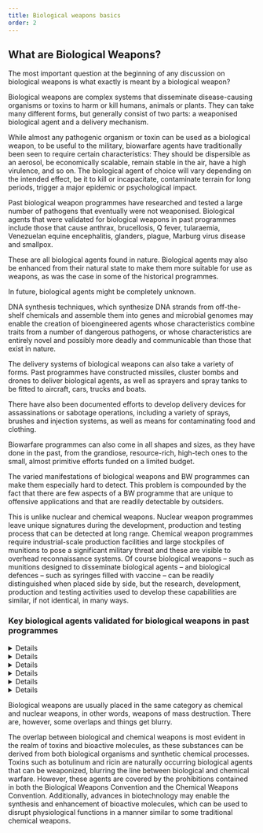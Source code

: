 ```yaml
---
title: Biological weapons basics
order: 2
---
```


## What are Biological Weapons?

The most important question at the beginning of any discussion on biological weapons is what exactly is meant by a biological weapon?
<LectureVideo smil="/lu03/LU03.01_final.smil" provider="video-stream">

  Biological weapons are complex systems that disseminate disease-causing organisms or toxins to harm or kill humans, animals or plants. They can take many different forms, but generally consist of two parts: a weaponised biological agent and a delivery mechanism.

  <Figure
    size="medium"
    src="LU03_inhalte_grafiken_01.svg"
    caption="Schematic representation of a biological weapon"
    credit="Grübelfabrik, CC BY NC SA"
    alt="A schematic representation of a biological weapon, illustrating the combination of a biological agent with a delivery mechanism."
    license=""
  ></Figure>

  While almost any pathogenic organism or toxin can be used as a biological weapon, to be useful to the military, biowarfare agents have traditionally been seen to require certain characteristics: They should be dispersible as an aerosol, be economically scalable, remain stable in the air, have a high virulence, and so on. The biological agent of choice will vary depending on the intended effect, be it to kill or incapacitate, contaminate terrain for long periods, trigger a major epidemic or psychological impact.

  Past biological weapon programmes have researched and tested a large number of pathogens that eventually were not weaponised. Biological agents that were validated for biological weapons in past programmes include those that cause anthrax, brucellosis, Q fever, tularaemia, Venezuelan equine encephalitis, glanders, plague, Marburg virus disease and smallpox.

  <Figure
    size="medium"
    src="PORTON_DOWN_CHEMICAL_AND_BIOLOGICAL_DEFENCE_ESTABLISHMENT_1917-2000.jpeg"
    caption="Porton Down laboratory staff carry out histological work in the Experimental Pathology Section of the Microbiological Research Establishment in the late 1960s"
    credit="© IWM HU 102378"
    alt="Two women wearing white lab coats work in a laboratory"
    license=""
  ></Figure>

  These are all biological agents found in nature. Biological agents may also be enhanced from their natural state to make them more suitable for use as weapons, as was the case in some of the historical programmes.

  In future, biological agents might be completely unknown.

  <Figure
    size="medium"
    src="DNA-Lab.jpeg"
    caption="Working in a modern-day DNA lab (symbol picture)"
    credit="University of Michigan/CC BY 2.0"
    alt="Hands in gloves seemingly working on DNA sequencing."
    license=""
></Figure>

  DNA synthesis techniques, which synthesize DNA strands from off-the-shelf chemicals and assemble them into genes and microbial genomes may enable the creation of bioengineered agents whose characteristics combine traits from a number of dangerous pathogens, or whose characteristics are entirely novel and possibly more deadly and communicable than those that exist in nature.

 The delivery systems of biological weapons can also take a variety of forms. Past programmes have constructed missiles, cluster bombs and drones to deliver biological agents, as well as sprayers and spray tanks to be fitted to aircraft, cars, trucks and boats.
 <Figure
    size="medium"
    src="cluster-bomb.jpg"
    caption="Soviet cluster bomb designed to disperse biological weapons"
    credit="Raymond A. Zilinskas https://www.woah.org/eng/BIOTHREAT2015/Presentations/5_ray_zilinskas_PP_15.pdf"
    alt="Picture of a cluster bomb that is open so the inside is visible"
    license=""
  ></Figure>

  There have also been documented efforts to develop delivery devices for assassinations or sabotage operations, including a variety of sprays, brushes and injection systems, as well as means for contaminating food and clothing.

 <Figure
    size="medium"
    src="LU03_inhalte_grafiken_02.svg"
    caption="The components of a biological weapon"
    credit="Grübelfabrik (CC BY NC)"
    alt="Diagram illustrating the components of a biological weapon: A biological agent, is combined with a delivery mechanism, to create a biological weapon."
    license=""
  ></Figure>

  Biowarfare programmes can also come in all shapes and sizes, as they have done in the past, from the grandiose, resource-rich, high-tech ones to the small, almost primitive efforts funded on a limited budget.

  The varied manifestations of biological weapons and BW programmes can make them especially hard to detect. This problem is compounded by the fact that there are few aspects of a BW programme that are unique to offensive applications and that are readily detectable by outsiders.

  This is unlike nuclear and chemical weapons. Nuclear weapon programmes leave unique signatures during the development, production and testing process that can be detected at long range. Chemical weapon programmes require industrial-scale production facilities and large stockpiles of munitions to pose a significant military threat and these are visible to overhead reconnaissance systems. Of course biological weapons – such as munitions designed to disseminate biological agents – and biological defences – such as syringes filled with vaccine – can be readily distinguished when placed side by side, but the research, development, production and testing activities used to develop these capabilities are similar, if not identical, in many ways.

</LectureVideo>

### Key biological agents validated for biological weapons in past programmes
<DetailsGroup>
  <Details summary="Bacillus anthracis">

    Anthrax is an acute infectious disease caused by _Bacillus anthracis_. It was the first disease for which a microbial origin was established — by Robert Koch in 1876.

    Inhalation anthrax, the deadliest form, initially presents with flu-like symptoms such as a sore throat, fever, muscle aches, and malaise. A brief improvement is typically followed by respiratory failure and shock, often accompanied by meningitis.

    _Bacillus anthracis_ is one of the most feared biological warfare agents. It is easily disseminated, can cause high mortality rates, and poses a significant public health threat. Additionally, it may lead to widespread panic and social disruption, necessitating extensive preparedness measures.

  </Details>
  <Details summary="Yersinia pestis">

    Plague, one of the oldest recorded diseases, is caused by the bacterium _Yersinia pestis_.

    There are two primary forms: classic bubonic plague and pneumonic plague. The latter, which involves inhalation of the bacterium, has historically been a target in bioweapons programs.

    Pneumonic plague presents with symptoms including malaise, high fever, chills, headache, and muscle pain. This progresses to septicaemic shock, respiratory failure, and often death.

    _Yersinia pestis_ is a strong candidate for biological weapons due to its ease of culture, mass production potential, and aerosolization capabilities.

  </Details>
  <Details summary="Variola major">

    Smallpox, caused by the variola virus, is a highly contagious viral disease that was officially eradicated in 1980.

    It manifests as fever, severe headaches, and a rash of small, solid, raised lesions. These lesions later fill with fluid, becoming inflamed and pus-filled, typically causing extreme pain.

    _Variola major_ is considered a potent biological weapon due to its hardy nature, high infectiousness via airborne transmission, ability to survive explosive delivery, and its capacity to cause a debilitating disease with high mortality.

  </Details>
  <Details summary="Francisella tularensis">

    Tularemia, caused by the bacterium _Francisella tularensis_, primarily affects small mammals.

    In humans, pneumonic tularemia presents with fever, headaches, chills, cough, chest pain, and difficulty breathing. Skin lesions and swollen lymph nodes may also develop, and the disease can be fatal.

    _Francisella tularensis_ is dangerous due to its ability to be aerosolized, causing large-scale tularemia outbreaks in both humans and animals. It is a resilient bacterium, highly infectious, and capable of surviving in various environments, including water, moist soil, hay, straw, and decaying carcasses.

  </Details>
  <Details summary="Brucella">

    _Brucella_ bacteria infect humans primarily through ingestion of contaminated milk or meat or through contact with broken skin.

    Brucellosis, more common in animals like pigs, sheep, cattle, and dogs, causes flu-like symptoms in humans, including fever, headache, chills, and malaise. In some cases, nausea, vomiting, and diarrhea develop. Rarely, the infection may affect the heart and nervous system.

    _Brucella_ is regarded mainly as an incapacitant or as an anti-animal weapon intended to disrupt agricultural production.

  </Details>
  <Details summary="Venezuelan equine encephalitis (VEE) virus">

    In natural settings, the Venezuelan equine encephalitis (VEE) virus exists in a rodent-mosquito cycle and only sporadically causes human infections. Mutations enabling replication in horses can lead to widespread equine outbreaks, killing thousands of horses and spreading across vast distances.

    In humans, the severity of VEE infections varies significantly. Some strains cause high mortality and permanent neurological damage.

    The virus is highly infectious and grows well in laboratory conditions, but advances in medicine have revealed that it is less controllable than previously believed when it served as a biological agent in the US.

  </Details>
</DetailsGroup>

Biological weapons are usually placed in the same category as chemical and nuclear weapons, in other words, weapons of mass destruction. There are, however, some overlaps and things get blurry.

<Figure
  size="medium"
  src="LU03_inhalte_grafiken_03.svg"
  caption="Relationship between BTW and other non-conventional weapons"
  credit="Grübelfabrik,CC BY-NC-ND 4.0"
  alt="Relationship between BTW and other non-conventional weapons"
  license=""
></Figure>

The overlap between biological and chemical weapons is most evident in the realm of toxins and bioactive molecules, as these substances can be derived from both biological organisms and synthetic chemical processes. Toxins such as botulinum and ricin are naturally occurring biological agents that can be weaponized, blurring the line between biological and chemical warfare. However, these agents are covered by the prohibitions contained in both the Biological Weapons Convention and the Chemical Weapons Convention. Additionally, advances in biotechnology may enable the synthesis and enhancement of bioactive molecules, which can be used to disrupt physiological functions in a manner similar to some traditional chemical weapons.

